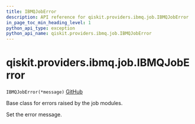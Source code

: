 ```yaml
---
title: IBMQJobError
description: API reference for qiskit.providers.ibmq.job.IBMQJobError
in_page_toc_min_heading_level: 1
python_api_type: exception
python_api_name: qiskit.providers.ibmq.job.IBMQJobError
---
```


# qiskit.providers.ibmq.job.IBMQJobError

<span id="qiskit.providers.ibmq.job.IBMQJobError" />

`IBMQJobError(*message)` [GitHub](https://github.com/qiskit/qiskit-ibmq-provider/tree/stable/0.17/qiskit/providers/ibmq/job/exceptions.py "view source code")

Base class for errors raised by the job modules.

Set the error message.

